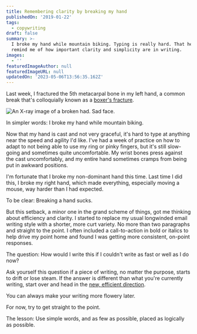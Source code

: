 ```yaml
---
title: Remembering clarity by breaking my hand
publishedOn: '2019-01-22'
tags:
  - copywriting
draft: false
summary: >-
  I broke my hand while mountain biking. Typing is really hard. That helped
  remind me of how important clarity and simplicity are in writing.
images:
  - ''
featuredImageAuthor: null
featuredImageURL: null
updatedOn: '2023-05-06T13:56:35.162Z'
---
```


Last week, I fractured the 5th metacarpal bone in my left hand, a common break that's colloquially known as a [boxer's fracture](https://en.wikipedia.org/wiki/Boxer's_fracture).

![An X-ray image of a broken had. Sad face.](/static/images/hand-clarity/clarity-breaking-hand.jpg 'An X-ray image of a broken had. Sad face.')

<Statement>In simpler words: I broke my hand while mountain biking.</Statement>

Now that my hand is cast and not very graceful, it's hard to type at anything near the speed and agility I'd like. I've had a week of practice on how to adapt to not being able to use my ring or pinky fingers, but it's still slow-going and sometimes quite uncomfortable. My wrist bones press against the cast uncomfortably, and my entire hand sometimes cramps from being put in awkward positions.

I'm fortunate that I broke my non-dominant hand this time. Last time I did this, I broke my right hand, which made everything, especially moving a mouse, way harder than I had expected.

<Statement>To be clear: Breaking a hand sucks.</Statement>

But this setback, a minor one in the grand scheme of things, got me thinking about efficiency and clarity. I started to replace my usual longwinded email writing style with a shorter, more curt variety. No more than two paragraphs and straight to the point. I often included a call-to-action in bold or italics to help drive my point home and found I was getting more consistent, on-point responses.

<Statement>
  The question: How would I write this if I couldn't write as fast or well as I do now?
</Statement>

Ask yourself this question if a piece of writing, no matter the purpose, starts to drift or lose steam. If the answer is different than what you're currently writing, start over and head in the [new, efficient direction](/articles/copywriting-checklist/).

You can always make your writing more flowery later.

For now, try to get straight to the point.

<Statement>
  The lesson: Use simple words, and as few as possible, placed as logically as possible.
</Statement>
